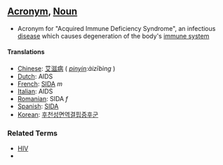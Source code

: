 ==[[Acronym]], [[Noun]]==

*Acronym for "Acquired Immune Deficiency Syndrome",  an infectious [[disease]] which causes degeneration of the body's [[immune system]]


====Translations====
*[[Chinese]]: [[艾滋病]] ( ''[[pinyin]]:àizībìng'' )
*[[Dutch]]: AIDS
*[[French]]: [[SIDA]] ''m''
*[[Italian]]: AIDS
*[[Romanian]]: SIDA ''f''
*[[Spanish]]: [[SIDA]]
*[[Korean]]: [[후천성면역결핍증후군]]

===Related Terms===
* [[HIV]]
* {{wi}}